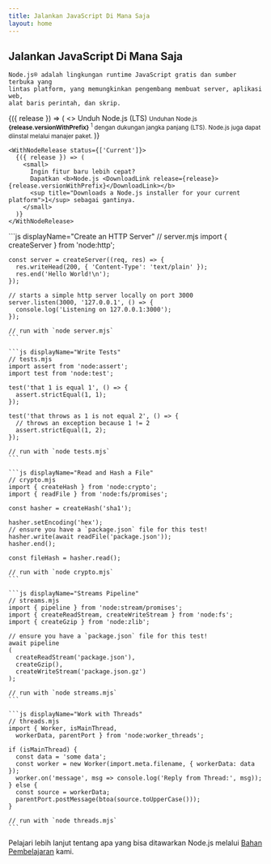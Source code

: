```yaml
---
title: Jalankan JavaScript Di Mana Saja
layout: home
---
```


<section>
  <WithBadgeGroup section="index" />

  <div>
    <h1 className="special">Jalankan JavaScript Di Mana Saja</h1>

    Node.js® adalah lingkungan runtime JavaScript gratis dan sumber terbuka yang
    lintas platform, yang memungkinkan pengembang membuat server, aplikasi web,
    alat baris perintah, dan skrip.
  </div>

  <div>
    <WithNodeRelease status={['LTS']}>
      {({ release }) => (
        <>
          <DownloadButton release={release}>Unduh Node.js (LTS)</DownloadButton>
          <small>
            Unduhan Node.js <b>{release.versionWithPrefix}</b>
            <sup title="Mengunduh penginstal Node.js untuk platform Anda saat ini">1</sup> dengan dukungan jangka panjang (LTS).
            Node.js juga dapat diinstal melalui <Link href="/download">manajer paket</Link>.
          </small>
        </>
      )}
    </WithNodeRelease>

    <WithNodeRelease status={['Current']}>
      {({ release }) => (
        <small>
          Ingin fitur baru lebih cepat?
          Dapatkan <b>Node.js <DownloadLink release={release}>{release.versionWithPrefix}</DownloadLink></b>
          <sup title="Downloads a Node.js installer for your current platform">1</sup> sebagai gantinya.
        </small>
      )}
    </WithNodeRelease>
  </div>
</section>

<section>
  <div>
    ```js displayName="Create an HTTP Server"
    // server.mjs
    import { createServer } from 'node:http';

    const server = createServer((req, res) => {
      res.writeHead(200, { 'Content-Type': 'text/plain' });
      res.end('Hello World!\n');
    });

    // starts a simple http server locally on port 3000
    server.listen(3000, '127.0.0.1', () => {
      console.log('Listening on 127.0.0.1:3000');
    });

    // run with `node server.mjs`
    ```

    ```js displayName="Write Tests"
    // tests.mjs
    import assert from 'node:assert';
    import test from 'node:test';

    test('that 1 is equal 1', () => {
      assert.strictEqual(1, 1);
    });

    test('that throws as 1 is not equal 2', () => {
      // throws an exception because 1 != 2
      assert.strictEqual(1, 2);
    });

    // run with `node tests.mjs`
    ```

    ```js displayName="Read and Hash a File"
    // crypto.mjs
    import { createHash } from 'node:crypto';
    import { readFile } from 'node:fs/promises';

    const hasher = createHash('sha1');

    hasher.setEncoding('hex');
    // ensure you have a `package.json` file for this test!
    hasher.write(await readFile('package.json'));
    hasher.end();

    const fileHash = hasher.read();

    // run with `node crypto.mjs`
    ```

    ```js displayName="Streams Pipeline"
    // streams.mjs
    import { pipeline } from 'node:stream/promises';
    import { createReadStream, createWriteStream } from 'node:fs';
    import { createGzip } from 'node:zlib';

    // ensure you have a `package.json` file for this test!
    await pipeline
    (
      createReadStream('package.json'),
      createGzip(),
      createWriteStream('package.json.gz')
    );

    // run with `node streams.mjs`
    ```

    ```js displayName="Work with Threads"
    // threads.mjs
    import { Worker, isMainThread,
      workerData, parentPort } from 'node:worker_threads';

    if (isMainThread) {
      const data = 'some data';
      const worker = new Worker(import.meta.filename, { workerData: data });
      worker.on('message', msg => console.log('Reply from Thread:', msg));
    } else {
      const source = workerData;
      parentPort.postMessage(btoa(source.toUpperCase()));
    }

    // run with `node threads.mjs`
    ```
  </div>

  Pelajari lebih lanjut tentang apa yang bisa ditawarkan Node.js melalui [Bahan Pembelajaran](/learn) kami.
</section>
